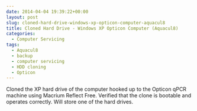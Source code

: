 ```yaml
---
date: 2014-04-04 19:39:22+00:00
layout: post
slug: cloned-hard-drive-windows-xp-opticon-computer-aquacul8
title: Cloned Hard Drive - Windows XP Opticon Computer (Aquacul8)
categories:
  - Computer Servicing
tags:
  - Aquacul8
  - backup
  - computer servicing
  - HDD cloning
  - Opticon
---
```


Cloned the XP hard drive of the computer hooked up to the Opticon qPCR machine using Macrium Reflect Free. Verified that the clone is bootable and operates correctly. Will store one of the hard drives.
